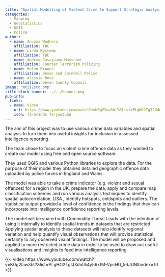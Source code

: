 ```yaml
---
title: "Spatial Modelling of Violent Crime to Support Strategic Analysis"
categories:
  - Mapping
  - Geostatistics
  - QGIS
  - Police
author:
  - name: Anupma Wadhera
    affiliation: TBC
  - name: Linda Wystemp
    affiliation: TBC
  - name: Andrea Casajuana Massanet
    affiliation: Counter Terrorism Policing
  - name: Helen Browne
    affiliation: Devon and Cornwall Police
  - name: Alessia Rose
    affiliation: Devon County Council
image: "m6ij2sto.bmp"
title-block-banner: ../../banner.png
pub-info:
  links:
  - name: Video
    url: https://www.youtube.com/watch?v=K0g2Iaw3blY&list=PLgHO2TgIJXdn0k4y56xtM-VpcHU_5RJUN&index=10
    icon: fa-brands fa-youtube
---
```


The aim of this project was to use various crime data variables and spatial analysis to turn them into useful insights for inclusion in assessed intelligence reporting.

The team chose to focus on violent crime offence data as they wanted to create our model using free and open source software.

They used QGIS and various Python libraries to explore the data. For the purpose of their model they obtained detailed geographic offence data uploaded by police forces in England and Wales.

The model was able to take a crime indicator (e.g. violent and sexual offences) for a region in the UK, prepare the data, apply and compare map classification schemes and run various analysis techniques to identify spatial autocorrelation, LISA , identify hotspots, coldspots and outliers. The statistical output provided a level of confidence in the findings that they can incorporate into intelligence confidence reporting levels.

The model will be shared with Commodity Threat Leads with the intention of using it internally to identify spatial trends in datasets that are restricted. Applying spatial analysis to these datasets will help identify regional variation and help quantify visual observations that will provide statistical certainty to any observed visual findings. The model will be proposed and applied to more restricted crime data in order to be used to draw out useful visualisations and insights to feed into intelligence reporting.

{{< video https://www.youtube.com/watch?v=K0g2Iaw3blY&list=PLgHO2TgIJXdn0k4y56xtM-VpcHU_5RJUN&index=10 >}}
